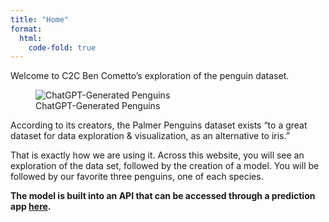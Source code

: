```yaml
---
title: "Home"
format:
  html:
    code-fold: true
---
```


Welcome to C2C Ben Cometto's exploration of the penguin dataset.

![ChatGPT-Generated Penguins](gpt-penguins1.png)

According to its creators, the Palmer Penguins dataset exists "to a great dataset for data exploration & visualization, as an alternative to iris."  

That is exactly how we are using it.  Across this website, you will see an exploration of the data set, followed by the creation of a model.  You will be followed by our favorite three penguins, one of each species.

**The model is built into an API that can be accessed through a prediction app [here](http://{{< env SETHOSTNAME >}}:8090){target="_blank"}.**